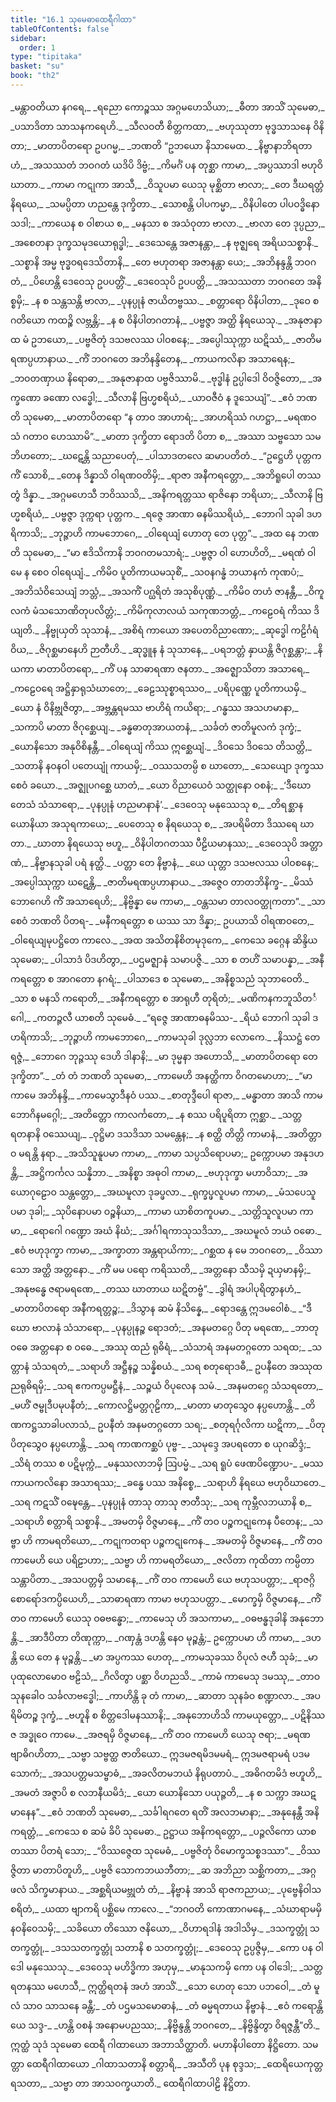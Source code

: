 ```yaml
---
title: "16.1 သုမေဓာထေရီဂါထာ"
tableOfContents: false
sidebar:
  order: 1
type: "tipitaka"
basket: "su"
book: "th2"
---
```



<DynamicBreadcrumb />

<Division number="450" book="th2" e="ch" v="19" p="429">

<Paragraph number="538" type="verses" book="th2">
_မန္တာဝတိယာ နဂရေ,_  
_ရညော ကောဉ္စဿ အဂ္ဂမဟေသိယာ;_  
_ဓီတာ အာသိံ သုမေဓာ,_  
_ပသာဒိတာ သာသနကရေဟိ._  

</Paragraph>

</Division>
<Division number="451" book="th2" e="ch" v="19" p="429">

<Paragraph number="539" type="verses" book="th2">
_သီလဝတီ စိတ္တကထာ,_  
_ဗဟုဿုတာ ဗုဒ္ဓသာသနေ ဝိနိတာ;_  
_မာတာပိတရော ဥပဂမ္မ,_  
_ဘဏတိ “ဥဘယော နိသာမေထ._  

</Paragraph>

</Division>
<Division number="452" book="th2" e="ch" v="19" p="429">

<Paragraph number="540" type="verses" book="th2">
_နိဗ္ဗာနာဘိရတာဟံ,_  
_အသဿတံ ဘဝဂတံ ယဒိပိ ဒိဗ္ဗံ;_  
_ကိမင်္ဂံ ပန တုစ္ဆာ ကာမာ,_  
_အပ္ပဿာဒါ ဗဟုဝိဃာတာ._  

</Paragraph>

</Division>
<Division number="453" book="th2" e="ch" v="19" p="429">

<Paragraph number="541" type="verses" book="th2">
_ကာမာ ကဋုကာ အာသီ,_  
_ဝိသူပမာ ယေသု မုစ္ဆိတာ ဗာလာ;_  
_တေ ဒီဃရတ္တံ နိရယေ,_  
_သမပ္ပိတာ ဟညန္တေ ဒုက္ခိတာ._  

</Paragraph>

</Division>
<Division number="454" book="th2" e="ch" v="19" p="429">

<Paragraph number="542" type="verses" book="th2">
_သောစန္တိ ပါပကမ္မာ,_  
_ဝိနိပါတေ ပါပဝဒ္ဓိနော သဒါ;_  
_ကာယေန စ ဝါစာယ စ,_  
_မနသာ စ အသံဝုတာ ဗာလာ._  

</Paragraph>

</Division>
<Division number="455" book="th2" e="ch" v="19" p="429">

<Paragraph number="543" type="verses" book="th2">
_ဗာလာ တေ ဒုပ္ပညာ,_  
_အစေတနာ ဒုက္ခသမုဒယောရုဒ္ဓါ;_  
_ဒေသေန္တေ အဇာနန္တာ,_  
_န ဗုဇ္ဈရေ အရိယသစ္စာနိ._  

</Paragraph>

</Division>
<Division number="456" book="th2" e="ch" v="19" p="429">

<Paragraph number="544" type="verses" book="th2">
_သစ္စာနိ အမ္မ ဗုဒ္ဓဝရဒေသိတာနိ,_  
_တေ ဗဟုတရာ အဇာနန္တာ ယေ;_  
_အဘိနန္ဒန္တိ ဘဝဂတံ,_  
_ပိဟေန္တိ ဒေဝေသု ဥပပတ္တိံ._  

</Paragraph>

</Division>
<Division number="457" book="th2" e="ch" v="19" p="429">

<Paragraph number="545" type="verses" book="th2">
_ဒေဝေသုပိ ဥပပတ္တိ,_  
_အသဿတာ ဘဝဂတေ အနိစ္စမှိ;_  
_န စ သန္တသန္တိ ဗာလာ,_  
_ပုနပ္ပုနံ ဇာယိတဗ္ဗဿ._  

</Paragraph>

</Division>
<Division number="458" book="th2" e="ch" v="19" p="429">

<Paragraph number="546" type="verses" book="th2">
_စတ္တာရော ဝိနိပါတာ,_  
_ဒုဝေ စ ဂတိယော ကထဉ္စိ လဗ္ဘန္တိ;_  
_န စ ဝိနိပါတဂတာနံ,_  
_ပဗ္ဗဇ္ဇာ အတ္ထိ နိရယေသု._  

</Paragraph>

</Division>
<Division number="459" book="th2" e="ch" v="19" p="429">

<Paragraph number="547" type="verses" book="th2">
_အနုဇာနာထ မံ ဥဘယော,_  
_ပဗ္ဗဇိတုံ ဒသဗလဿ ပါဝစနေ;_  
_အပ္ပေါဿုက္ကာ ဃဋိဿံ,_  
_ဇာတိမရဏပ္ပဟာနာယ._  

</Paragraph>

</Division>
<Division number="460" book="th2" e="ch" v="19" p="429">

<Paragraph number="548" type="verses" book="th2">
_ကိံ ဘဝဂတေ အဘိနန္ဒိတေန,_  
_ကာယကလိနာ အသာရေန;_  
_ဘဝတဏှာယ နိရောဓာ,_  
_အနုဇာနာထ ပဗ္ဗဇိဿာမိ._  

</Paragraph>

</Division>
<Division number="461" book="th2" e="ch" v="19" p="430">

<Paragraph number="549" type="verses" book="th2">
_ဗုဒ္ဓါနံ ဥပ္ပါဒေါ ဝိဝဇ္ဇိတော,_  
_အက္ခဏော ခဏော လဒ္ဓေါ;_  
_သီလာနိ ဗြဟ္မစရိယံ,_  
_ယာဝဇီဝံ န ဒူသေယျံ”._  

</Paragraph>

</Division>
<Division number="462" book="th2" e="ch" v="19" p="430">

<Paragraph number="550" type="verses" book="th2">
_ဧဝံ ဘဏတိ သုမေဓာ,_  
_မာတာပိတရော “န တာဝ အာဟာရံ;_  
_အာဟရိဿံ ဂဟဋ္ဌာ,_  
_မရဏဝသံ ဂတာဝ ဟေဿာမိ”._  

</Paragraph>

</Division>
<Division number="463" book="th2" e="ch" v="19" p="430">

<Paragraph number="551" type="verses" book="th2">
_မာတာ ဒုက္ခိတာ ရောဒတိ ပိတာ စ,_  
_အဿာ သဗ္ဗသော သမဘိဟတော;_  
_ဃဋေန္တိ သညာပေတုံ,_  
_ပါသာဒတလေ ဆမာပတိတံ._  

</Paragraph>

</Division>
<Division number="464" book="th2" e="ch" v="19" p="430">

<Paragraph number="552" type="verses" book="th2">
_“ဥဋ္ဌေဟိ ပုတ္တက ကိံ သောစိ,_  
_တေန ဒိန္နာသိ ဝါရဏဝတိမှိ;_  
_ရာဇာ အနီကရတ္တော,_  
_အဘိရူပေါ တဿ တွံ ဒိန္နာ._  

</Paragraph>

</Division>
<Division number="465" book="th2" e="ch" v="19" p="430">

<Paragraph number="553" type="verses" book="th2">
_အဂ္ဂမဟေသီ ဘဝိဿသိ,_  
_အနိကရတ္တဿ ရာဇိနော ဘရိယာ;_  
_သီလာနိ ဗြဟ္မစရိယံ,_  
_ပဗ္ဗဇ္ဇာ ဒုက္ကရာ ပုတ္တက._  

</Paragraph>

</Division>
<Division number="466" book="th2" e="ch" v="19" p="430">

<Paragraph number="554" type="verses" book="th2">
_ရဇ္ဇေ အာဏာ ဓနမိဿရိယံ,_  
_ဘောဂါ သုခါ ဒဟရိကာသိ;_  
_ဘုဉ္ဇာဟိ ကာမဘောဂေ,_  
_ဝါရေယျံ ဟောတု တေ ပုတ္တ”._  

</Paragraph>

</Division>
<Division number="467" book="th2" e="ch" v="19" p="430">

<Paragraph number="555" type="verses" book="th2">
_အထ နေ ဘဏတိ သုမေဓာ,_  
_“မာ ဧဒိသိကာနိ ဘဝဂတမသာရံ;_  
_ပဗ္ဗဇ္ဇာ ဝါ ဟောဟိတိ,_  
_မရဏံ ဝါ မေ န စေဝ ဝါရေယျံ._  

</Paragraph>

</Division>
<Division number="468" book="th2" e="ch" v="19" p="430">

<Paragraph number="556" type="verses" book="th2">
_ကိမိဝ ပူတိကာယမသုစိံ,_  
_သဝနဂန္ဓံ ဘယာနကံ ကုဏပံ;_  
_အဘိသံဝိသေယျံ ဘသ္တံ,_  
_အသကိံ ပဂ္ဃရိတံ အသုစိပုဏ္ဏံ._  

</Paragraph>

</Division>
<Division number="469" book="th2" e="ch" v="19" p="430">

<Paragraph number="557" type="verses" book="th2">
_ကိမိဝ တဟံ ဇာနန္တီ,_  
_ဝိကူလကံ မံသသောဏိတုပလိတ္တံ;_  
_ကိမိကုလာလယံ သကုဏဘတ္တံ,_  
_ကဠေဝရံ ကိဿ ဒိယျတိ._  

</Paragraph>

</Division>
<Division number="470" book="th2" e="ch" v="19" p="430">

<Paragraph number="558" type="verses" book="th2">
_နိဗ္ဗုယှတိ သုသာနံ,_  
_အစိရံ ကာယော အပေတဝိညာဏော;_  
_ဆုဒ္ဓေါ ကဠိင်္ဂရံ ဝိယ,_  
_ဇိဂုစ္ဆမာနေဟိ ဉာတီဟိ._  

</Paragraph>

</Division>
<Division number="471" book="th2" e="ch" v="19" p="430">

<Paragraph number="559" type="verses" book="th2">
_ဆုဒ္ဓူန နံ သုသာနေ,_  
_ပရဘတ္တံ နှာယန္တိ ဇိဂုစ္ဆန္တာ;_  
_နိယကာ မာတာပိတရော,_  
_ကိံ ပန သာဓာရဏာ ဇနတာ._  

</Paragraph>

</Division>
<Division number="472" book="th2" e="ch" v="19" p="430">

<Paragraph number="560" type="verses" book="th2">
_အဇ္ဈောသိတာ အသာရေ,_  
_ကဠေဝရေ အဋ္ဌိနှာရုသံဃာတေ;_  
_ခေဠဿုစ္စာရဿဝ,_  
_ပရိပုဏ္ဏေ ပူတိကာယမှိ._  

</Paragraph>

</Division>
<Division number="473" book="th2" e="ch" v="19" p="431">

<Paragraph number="561" type="verses" book="th2">
_ယော နံ ဝိနိဗ္ဘုဇိတွာ,_  
_အဗ္ဘန္တရမဿ ဗာဟိရံ ကယိရာ;_  
_ဂန္ဓဿ အသဟမာနာ,_  
_သကာပိ မာတာ ဇိဂုစ္ဆေယျ._  

</Paragraph>

</Division>
<Division number="474" book="th2" e="ch" v="19" p="431">

<Paragraph number="562" type="verses" book="th2">
_ခန္ဓဓာတုအာယတနံ,_  
_သင်္ခတံ ဇာတိမူလကံ ဒုက္ခံ;_  
_ယောနိသော အနုဝိစိနန္တီ,_  
_ဝါရေယျံ ကိဿ ဣစ္ဆေယျံ._  

</Paragraph>

</Division>
<Division number="475" book="th2" e="ch" v="19" p="431">

<Paragraph number="563" type="verses" book="th2">
_ဒိဝသေ ဒိဝသေ တိသတ္တိ,_  
_သတာနိ နဝနဝါ ပတေယျုံ ကာယမှိ;_  
_ဝဿသတမ္ပိ စ ဃာတော,_  
_သေယျော ဒုက္ခဿ စေဝံ ခယော._  

</Paragraph>

</Division>
<Division number="476" book="th2" e="ch" v="19" p="431">

<Paragraph number="564" type="verses" book="th2">
_အဇ္ဈုပဂစ္ဆေ ဃာတံ,_  
_ယော ဝိညာယေဝံ သတ္ထုနော ဝစနံ;_  
_‘ဒီဃော တေသံ သံသာရော,_  
_ပုနပ္ပုနံ ဟညမာနာနံ’._  

</Paragraph>

</Division>
<Division number="477" book="th2" e="ch" v="19" p="431">

<Paragraph number="565" type="verses" book="th2">
_ဒေဝေသု မနုဿေသု စ,_  
_တိရစ္ဆာနယောနိယာ အသုရကာယေ;_  
_ပေတေသု စ နိရယေသု စ,_  
_အပရိမိတာ ဒိဿရေ ဃာတာ._  

</Paragraph>

</Division>
<Division number="478" book="th2" e="ch" v="19" p="431">

<Paragraph number="566" type="verses" book="th2">
_ဃာတာ နိရယေသု ဗဟူ,_  
_ဝိနိပါတဂတဿ ပီဠိယမာနဿ;_  
_ဒေဝေသုပိ အတ္တာဏံ,_  
_နိဗ္ဗာနသုခါ ပရံ နတ္ထိ._  

</Paragraph>

</Division>
<Division number="479" book="th2" e="ch" v="19" p="431">

<Paragraph number="567" type="verses" book="th2">
_ပတ္တာ တေ နိဗ္ဗာနံ,_  
_ယေ ယုတ္တာ ဒသဗလဿ ပါဝစနေ;_  
_အပ္ပေါဿုက္ကာ ဃဋေန္တိ,_  
_ဇာတိမရဏပ္ပဟာနာယ._  

</Paragraph>

</Division>
<Division number="480" book="th2" e="ch" v="19" p="431">

<Paragraph number="568" type="verses" book="th2">
_အဇ္ဇေဝ တာတဘိနိက္ခ-_  
_မိဿံ ဘောဂေဟိ ကိံ အသာရေဟိ;_  
_နိဗ္ဗိန္နာ မေ ကာမာ,_  
_ဝန္တသမာ တာလဝတ္ထုကတာ”._  

</Paragraph>

</Division>
<Division number="481" book="th2" e="ch" v="19" p="431">

<Paragraph number="569" type="verses" book="th2">
_သာ စေဝံ ဘဏတိ ပိတရ-_  
_မနီကရတ္တော စ ယဿ သာ ဒိန္နာ;_  
ဥပယာသိ ဝါရဏဝတေ,_  
_ဝါရေယျမုပဋ္ဌိတေ ကာလေ._  

</Paragraph>

</Division>
<Division number="482" book="th2" e="ch" v="19" p="431">

<Paragraph number="570" type="verses" book="th2">
_အထ အသိတနိစိတမုဒုကေ,_  
_ကေသေ ခဂ္ဂေန ဆိန္ဒိယ သုမေဓာ;_  
_ပါသာဒံ ပိဒဟိတွာ,_  
_ပဌမဇ္ဈာနံ သမာပဇ္ဇိ._  

</Paragraph>

</Division>
<Division number="483" book="th2" e="ch" v="19" p="431">

<Paragraph number="571" type="verses" book="th2">
_သာ စ တဟိံ သမာပန္နာ,_  
_အနီကရတ္တော စ အာဂတော နဂရံ;_  
_ပါသာဒေ စ သုမေဓာ,_  
_အနိစ္စသညံ သုဘာဝေတိ._  

</Paragraph>

</Division>
<Division number="484" book="th2" e="ch" v="19" p="431">

<Paragraph number="572" type="verses" book="th2">
_သာ စ မနသိ ကရောတိ,_  
_အနီကရတ္တော စ အာရုဟီ တုရိတံ;_  
_မဏိကနကဘူသိတင်္ဂေါ,_  
_ကတဉ္ဇလီ ယာစတိ သုမေဓံ._  

</Paragraph>

</Division>
<Division number="485" book="th2" e="ch" v="19" p="431">

<Paragraph number="573" type="verses" book="th2">
_“ရဇ္ဇေ အာဏာဓနမိဿ-_  
_ရိယံ ဘောဂါ သုခါ ဒဟရိကာသိ;_  
_ဘုဉ္ဇာဟိ ကာမဘောဂေ,_  
_ကာမသုခါ ဒုလ္လဘာ လောကေ._  

</Paragraph>

</Division>
<Division number="486" book="th2" e="ch" v="19" p="432">

<Paragraph number="574" type="verses" book="th2">
_နိဿဋ္ဌံ တေ ရဇ္ဇံ,_  
_ဘောဂေ ဘုဉ္ဇဿု ဒေဟိ ဒါနာနိ;_  
_မာ ဒုမ္မနာ အဟောသိ,_  
_မာတာပိတရော တေ ဒုက္ခိတာ”._  

</Paragraph>

</Division>
<Division number="487" book="th2" e="ch" v="19" p="432">

<Paragraph number="575" type="verses" book="th2">
_တံ တံ ဘဏတိ သုမေဓာ,_  
_ကာမေဟိ အနတ္ထိကာ ဝိဂတမောဟာ;_  
_“မာ ကာမေ အဘိနန္ဒိ,_  
_ကာမေသွာဒီနဝံ ပဿ._  

</Paragraph>

</Division>
<Division number="488" book="th2" e="ch" v="19" p="432">

<Paragraph number="576" type="verses" book="th2">
_စာတုဒ္ဒီပေါ ရာဇာ,_  
_မန္ဓာတာ အာသိ ကာမဘောဂိနမဂ္ဂေါ;_  
_အတိတ္တော ကာလင်္ကတော,_  
_န စဿ ပရိပူရိတာ ဣစ္ဆာ._  

</Paragraph>

</Division>
<Division number="489" book="th2" e="ch" v="19" p="432">

<Paragraph number="577" type="verses" book="th2">
_သတ္တ ရတနာနိ ဝဿေယျ,_  
_ဝုဋ္ဌိမာ ဒသဒိသာ သမန္တေန;_  
_န စတ္ထိ တိတ္တိ ကာမာနံ,_  
_အတိတ္တာဝ မရန္တိ နရာ._  

</Paragraph>

</Division>
<Division number="490" book="th2" e="ch" v="19" p="432">

<Paragraph number="578" type="verses" book="th2">
_အသိသူနူပမာ ကာမာ,_  
_ကာမာ သပ္ပသိရောပမာ;_  
ဥက္ကောပမာ အနုဒဟန္တိ,_  
_အဋ္ဌိကင်္ကလ သန္နိဘာ._  

</Paragraph>

</Division>
<Division number="491" book="th2" e="ch" v="19" p="432">

<Paragraph number="579" type="verses" book="th2">
_အနိစ္စာ အဓုဝါ ကာမာ,_  
_ဗဟုဒုက္ခာ မဟာဝိသာ;_  
_အယောဂုဠောဝ သန္တတ္တော,_  
_အဃမူလာ ဒုခပ္ဖလာ._  

</Paragraph>

</Division>
<Division number="492" book="th2" e="ch" v="19" p="432">

<Paragraph number="580" type="verses" book="th2">
_ရုက္ခပ္ဖလူပမာ ကာမာ,_  
_မံသပေသူပမာ ဒုခါ;_  
_သုပိနောပမာ ဝဉ္စနိယာ,_  
_ကာမာ ယာစိတကူပမာ._  

</Paragraph>

</Division>
<Division number="493" book="th2" e="ch" v="19" p="432">

<Paragraph number="581" type="verses" book="th2">
_သတ္တိသူလူပမာ ကာမာ,_  
_ရောဂေါ ဂဏ္ဍော အဃံ နိဃံ;_  
_အင်္ဂါရကာသုသဒိသာ,_  
_အဃမူလံ ဘယံ ဝဓော._  

</Paragraph>

</Division>
<Division number="494" book="th2" e="ch" v="19" p="432">

<Paragraph number="582" type="verses" book="th2">
_ဧဝံ ဗဟုဒုက္ခာ ကာမာ,_  
_အက္ခာတာ အန္တရာယိကာ;_  
_ဂစ္ဆထ န မေ ဘဝဂတေ,_  
_ဝိဿာသော အတ္ထိ အတ္တနော._  

</Paragraph>

</Division>
<Division number="495" book="th2" e="ch" v="19" p="432">

<Paragraph number="583" type="verses" book="th2">
_ကိံ မမ ပရော ကရိဿတိ,_  
_အတ္တနော သီသမှိ ဍယှမာနမှိ;_  
_အနုဗန္ဓေ ဇရာမရဏေ,_  
_တဿ ဃာတာယ ဃဋိတဗ္ဗံ”._  

</Paragraph>

</Division>
<Division number="496" book="th2" e="ch" v="19" p="432">

<Paragraph number="584" type="verses" book="th2">
_ဒွါရံ အပါပုရိတွာနဟံ,_  
_မာတာပိတရော အနီကရတ္တဉ္စ;_  
_ဒိသွာန ဆမံ နိသိန္နေ,_  
_ရောဒန္တေ ဣဒမဝေါစံ._  

</Paragraph>

</Division>
<Division number="497" book="th2" e="ch" v="19" p="432">

<Paragraph number="585" type="verses" book="th2">
_“ဒီဃော ဗာလာနံ သံသာရော,_  
_ပုနပ္ပုနဉ္စ ရောဒတံ;_  
_အနမတဂ္ဂေ ပိတု မရဏေ,_  
_ဘာတု ဝဓေ အတ္တနော စ ဝဓေ._  

</Paragraph>

</Division>
<Division number="498" book="th2" e="ch" v="19" p="432">

<Paragraph number="586" type="verses" book="th2">
_အဿု ထညံ ရုဓိရံ,_  
_သံသာရံ အနမတဂ္ဂတော သရထ;_  
_သတ္တာနံ သံသရတံ,_  
_သရာဟိ အဋ္ဌီနဉ္စ သန္နိစယံ._  

</Paragraph>

</Division>
<Division number="499" book="th2" e="ch" v="19" p="433">

<Paragraph number="587" type="verses" book="th2">
_သရ စတုရောဒဓီ,_  
ဥပနီတေ အဿုထညရုဓိရမှိ;_  
_သရ ဧကကပ္ပမဋ္ဌီနံ,_  
_သဉ္စယံ ဝိပုလေန သမံ._  

</Paragraph>

</Division>
<Division number="500" book="th2" e="ch" v="19" p="433">

<Paragraph number="588" type="verses" book="th2">
_အနမတဂ္ဂေ သံသရတော,_  
_မဟိံ ဇမ္ဗုဒီပမုပနီတံ;_  
_ကောလဋ္ဌိမတ္တဂုဠိကာ,_  
_မာတာ မာတုသွေဝ နပ္ပဟောန္တိ._  

</Paragraph>

</Division>
<Division number="501" book="th2" e="ch" v="19" p="433">

<Paragraph number="589" type="verses" book="th2">
_တိဏကဋ္ဌသာခါပလာသံ,_  
ဥပနီတံ အနမတဂ္ဂတော သရ;_  
_စတုရင်္ဂုလိကာ ဃဋိကာ,_  
_ပိတုပိတုသွေဝ နပ္ပဟောန္တိ._  

</Paragraph>

</Division>
<Division number="502" book="th2" e="ch" v="19" p="433">

<Paragraph number="590" type="verses" book="th2">
_သရ ကာဏကစ္ဆပံ ပုဗ္ဗ-_  
_သမုဒ္ဒေ အပရတော စ ယုဂဆိဒ္ဒံ;_  
_သိရံ တဿ စ ပဋိမုက္ကံ,_  
_မနုဿလာဘမှိ ဩပမ္မံ._  

</Paragraph>

</Division>
<Division number="503" book="th2" e="ch" v="19" p="433">

<Paragraph number="591" type="verses" book="th2">
_သရ ရူပံ ဖေဏပိဏ္ဍောပ-_  
_မဿ ကာယကလိနော အသာရဿ;_  
_ခန္ဓေ ပဿ အနိစ္စေ,_  
_သရာဟိ နိရယေ ဗဟုဝိဃာတေ._  

</Paragraph>

</Division>
<Division number="504" book="th2" e="ch" v="19" p="433">

<Paragraph number="592" type="verses" book="th2">
_သရ ကဋသိံ ဝဍ္ဎေန္တေ,_  
_ပုနပ္ပုနံ တာသု တာသု ဇာတီသု;_  
_သရ ကုမ္ဘီလဘယာနိ စ,_  
_သရာဟိ စတ္တာရိ သစ္စာနိ._  

</Paragraph>

</Division>
<Division number="505" book="th2" e="ch" v="19" p="433">

<Paragraph number="593" type="verses" book="th2">
_အမတမှိ ဝိဇ္ဇမာနေ,_  
_ကိံ တဝ ပဉ္စကဋုကေန ပီတေန;_  
_သဗ္ဗာ ဟိ ကာမရတိယော,_  
_ကဋုကတရာ ပဉ္စကဋုကေန._  

</Paragraph>

</Division>
<Division number="506" book="th2" e="ch" v="19" p="433">

<Paragraph number="594" type="verses" book="th2">
_အမတမှိ ဝိဇ္ဇမာနေ,_  
_ကိံ တဝ ကာမေဟိ ယေ ပရိဠာဟာ;_  
_သဗ္ဗာ ဟိ ကာမရတိယော,_  
_ဇလိတာ ကုထိတာ ကမ္ပိတာ သန္တာပိတာ._  

</Paragraph>

</Division>
<Division number="507" book="th2" e="ch" v="19" p="433">

<Paragraph number="595" type="verses" book="th2">
_အသပတ္တမှိ သမာနေ,_  
_ကိံ တဝ ကာမေဟိ ယေ ဗဟုသပတ္တာ;_  
_ရာဇဂ္ဂိစောရော်ဒကပ္ပိယေဟိ,_  
_သာဓာရဏာ ကာမာ ဗဟုသပတ္တာ._  

</Paragraph>

</Division>
<Division number="508" book="th2" e="ch" v="19" p="433">

<Paragraph number="596" type="verses" book="th2">
_မောက္ခမှိ ဝိဇ္ဇမာနေ,_  
_ကိံ တဝ ကာမေဟိ ယေသု ဝဓဗန္ဓော;_  
_ကာမေသု ဟိ အသကာမာ,_  
_ဝဓဗန္ဓဒုခါနိ အနုဘောန္တိ._  

</Paragraph>

</Division>
<Division number="509" book="th2" e="ch" v="19" p="433">

<Paragraph number="597" type="verses" book="th2">
_အာဒီပိတာ တိဏုက္ကာ,_  
_ဂဏှန္တံ ဒဟန္တိ နေဝ မုဉ္စန္တံ;_  
ဥက္ကောပမာ ဟိ ကာမာ,_  
_ဒဟန္တိ ယေ တေ န မုဉ္စန္တိ._  

</Paragraph>

</Division>
<Division number="510" book="th2" e="ch" v="19" p="433">

<Paragraph number="598" type="verses" book="th2">
_မာ အပ္ပကဿ ဟေတု,_  
_ကာမသုခဿ ဝိပုလံ ဇဟီ သုခံ;_  
_မာ ပုထုလောမောဝ ဗဠိသံ,_  
_ဂိလိတွာ ပစ္ဆာ ဝိဟညသိ._  

</Paragraph>

</Division>
<Division number="511" book="th2" e="ch" v="19" p="434">

<Paragraph number="599" type="verses" book="th2">
_ကာမံ ကာမေသု ဒမဿု,_  
_တာဝ သုနခေါဝ သင်္ခလာဗဒ္ဓေါ;_  
_ကာဟိန္တိ ခု တံ ကာမာ,_  
_ဆာတာ သုနခံဝ စဏ္ဍာလာ._  

</Paragraph>

</Division>
<Division number="512" book="th2" e="ch" v="19" p="434">

<Paragraph number="600" type="verses" book="th2">
_အပရိမိတဉ္စ ဒုက္ခံ,_  
_ဗဟူနိ စ စိတ္တဒေါမနဿာနိ;_  
_အနုဘောဟိသိ ကာမယုတ္တော,_  
_ပဋိနိဿဇ အဒ္ဓုဝေ ကာမေ._  

</Paragraph>

</Division>
<Division number="513" book="th2" e="ch" v="19" p="434">

<Paragraph number="601" type="verses" book="th2">
_အဇရမှိ ဝိဇ္ဇမာနေ,_  
_ကိံ တဝ ကာမေဟိ ယေသု ဇရာ;_  
_မရဏဗျာဓိဂဟိတာ,_  
_သဗ္ဗာ သဗ္ဗတ္ထ ဇာတိယော._  

</Paragraph>

</Division>
<Division number="514" book="th2" e="ch" v="19" p="434">

<Paragraph number="602" book="th2">
ဣဒမဇရမိဒမမရံ,_  
ဣဒမဇရာမရံ ပဒမသောကံ;_  
_အသပတ္တမသမ္ဗာဓံ,_  
_အခလိတမဘယံ နိရုပတာပံ._  

</Paragraph>

</Division>
<Division number="515" book="th2" e="ch" v="19" p="434">

<Paragraph number="603" type="verses" book="th2">
_အဓိဂတမိဒံ ဗဟူဟိ,_  
_အမတံ အဇ္ဇာပိ စ လဘနီယမိဒံ;_  
_ယော ယောနိသော ပယုဉ္ဇတိ,_  
_န စ သက္ကာ အဃဋမာနေန”._  

</Paragraph>

</Division>
<Division number="516" book="th2" e="ch" v="19" p="434">

<Paragraph number="604" type="verses" book="th2">
_ဧဝံ ဘဏတိ သုမေဓာ,_  
_သင်္ခါရဂတေ ရတိံ အလဘမာနာ;_  
_အနုနေန္တီ အနိကရတ္တံ,_  
_ကေသေ စ ဆမံ ခိပိ သုမေဓာ._  

</Paragraph>

</Division>
<Division number="517" book="th2" e="ch" v="19" p="434">

<Paragraph number="605" type="verses" book="th2">
ဥဋ္ဌာယ အနိကရတ္တော,_  
_ပဉ္ဇလိကော ယာစတဿာ ပိတရံ သော;_  
_“ဝိဿဇ္ဇေထ သုမေဓံ,_  
_ပဗ္ဗဇိတုံ ဝိမောက္ခသစ္စဒဿာ”._  

</Paragraph>

</Division>
<Division number="518" book="th2" e="ch" v="19" p="434">

<Paragraph number="606" type="verses" book="th2">
_ဝိဿဇ္ဇိတာ မာတာပိတူဟိ,_  
_ပဗ္ဗဇိ သောကဘယဘီတာ;_  
_ဆ အဘိညာ သစ္ဆိကတာ,_  
_အဂ္ဂဖလံ သိက္ခမာနာယ._  

</Paragraph>

</Division>
<Division number="519" book="th2" e="ch" v="19" p="434">

<Paragraph number="607" type="verses" book="th2">
_အစ္ဆရိယမဗ္ဘုတံ တံ,_  
_နိဗ္ဗာနံ အာသိ ရာဇကညာယ;_  
_ပုဗ္ဗေနိဝါသစရိတံ,_  
_ယထာ ဗျာကရိ ပစ္ဆိမေ ကာလေ._  

</Paragraph>

</Division>
<Division number="520" book="th2" e="ch" v="19" p="434">

<Paragraph number="608" type="verses" book="th2">
_“ဘဂဝတိ ကောဏာဂမနေ,_  
_သံဃာရာမမှိ နဝနိဝေသမှိ;_  
_သခိယော တိဿော ဇနိယော,_  
_ဝိဟာရဒါနံ အဒါသိမှ._  

</Paragraph>

</Division>
<Division number="521" book="th2" e="ch" v="19" p="434">

<Paragraph number="609" type="verses" book="th2">
_ဒသက္ခတ္တုံ သတက္ခတ္တုံ,_  
_ဒသသတက္ခတ္တုံ သတာနိ စ သတက္ခတ္တုံ;_  
_ဒေဝေသု ဥပ္ပဇ္ဇိမှ,_  
_ကော ပန ဝါဒေါ မနုဿေသု._  

</Paragraph>

</Division>
<Division number="522" book="th2" e="ch" v="19" p="434">

<Paragraph number="610" type="verses" book="th2">
_ဒေဝေသု မဟိဒ္ဓိကာ အဟုမှ,_  
_မာနုသကမှိ ကော ပန ဝါဒေါ;_  
_သတ္တရတနဿ မဟေသီ,_  
ဣတ္ထိရတနံ အဟံ အာသိံ._  

</Paragraph>

</Division>
<Division number="523" book="th2" e="ch" v="19" p="435">

<Paragraph number="611" type="verses" book="th2">
_သော ဟေတု သော ပဘဝေါ,_  
_တံ မူလံ သာဝ သာသနေ ခန္တီ;_  
_တံ ပဌမသမောဓာနံ,_  
_တံ ဓမ္မရတာယ နိဗ္ဗာနံ._  

</Paragraph>

</Division>
<Division number="524" book="th2" e="ch" v="19" p="435">

<Paragraph number="612" type="verses" book="th2">
_ဧဝံ ကရောန္တိ ယေ သဒ္ဒ-_  
_ဟန္တိ ဝစနံ အနောမပညဿ;_  
_နိဗ္ဗိန္ဒန္တိ ဘဝဂတေ,_  
_နိဗ္ဗိန္ဒိတွာ ဝိရဇ္ဇန္တီ”တိ._  

</Paragraph>

<Paragraph number="613" book="th2">
ဣတ္ထံ သုဒံ သုမေဓာ ထေရီ ဂါထာယော အဘာသိတ္ထာတိ.

</Paragraph>
</Division>

<Paragraph number="614" type="center" book="th2">
မဟာနိပါတော နိဋ္ဌိတော.



</Paragraph>

<Paragraph number="615" type="center" book="th2">
သမတ္တာ ထေရီဂါထာယော


</Paragraph>

<Paragraph number="616" type="verses" book="th2">
_ဂါထာသတာနိ စတ္တာရိ,_  
_အသီတိ ပုန စုဒ္ဒသ;_  
_ထေရိယေကုတ္တရသတာ,_  
_သဗ္ဗာ တာ အာသဝက္ခယာတိ._  


</Paragraph>

<Paragraph number="617" type="center" book="th2">
ထေရီဂါထာပါဠိ နိဋ္ဌိတာ.
</Paragraph>